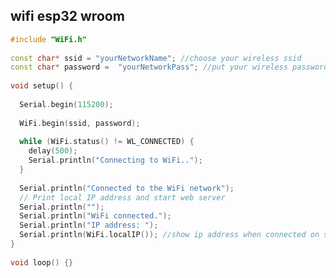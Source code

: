 ## wifi esp32 wroom
```cpp
#include "WiFi.h"
 
const char* ssid = "yourNetworkName"; //choose your wireless ssid
const char* password =  "yourNetworkPass"; //put your wireless password here.
 
void setup() {
 
  Serial.begin(115200);
 
  WiFi.begin(ssid, password);
 
  while (WiFi.status() != WL_CONNECTED) {
    delay(500);
    Serial.println("Connecting to WiFi..");
  }
 
  Serial.println("Connected to the WiFi network");
  // Print local IP address and start web server
  Serial.println("");
  Serial.println("WiFi connected.");
  Serial.println("IP address: ");
  Serial.println(WiFi.localIP()); //show ip address when connected on serial monitor.
}
 
void loop() {}
```
